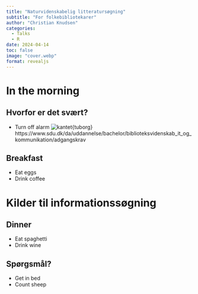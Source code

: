 ```yaml
---
title: "Naturvidenskabelig litteratursøgning"
subtitle: "For folkebibliotekarer"
author: "Christian Knudsen"
categories:
  - Talks
  - R
date: 2024-04-14
toc: false
image: "cover.webp"
format: revealjs
---
```




# In the morning

## Hvorfor er det svært?

- Turn off alarm
![kantet](adgangskrav.png){tuborg}
https://www.sdu.dk/da/uddannelse/bachelor/biblioteksvidenskab_it_og_kommunikation/adgangskrav


## Breakfast

- Eat eggs
- Drink coffee

# Kilder til informationssøgning

## Dinner

- Eat spaghetti
- Drink wine

## Spørgsmål?

- Get in bed
- Count sheep